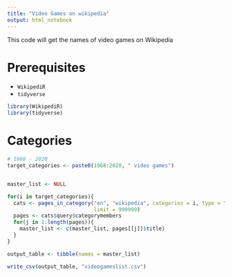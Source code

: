 ```yaml
---
title: "Video Games on wikipedia"
output: html_notebook
---
```


This code will get the names of video games on Wikipedia

# Prerequisites
- `WikipediR` 
- `tidyverse`

```r
library(WikipediR)
library(tidyverse)
```

# Categories

```r
# 1968 - 2020
target_categories <- paste0(1968:2020, " video games")


master_list <- NULL

for(i in target_categories){
  cats <- pages_in_category("en", "wikipedia", categories = i, type = "page",
                            limit = 999999)
  pages <- cats$query$categorymembers
  for(j in 1:length(pages)){
    master_list <- c(master_list, pages[[j]]$title)
  }
}

output_table <- tibble(names = master_list)

write_csv(output_table, "videogameslist.csv")

```

